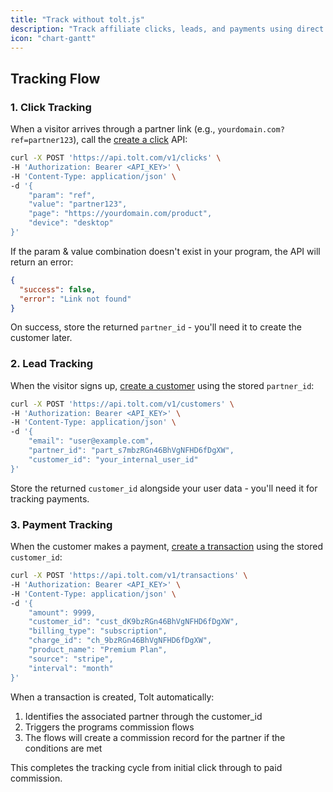 ```yaml
---
title: "Track without tolt.js"
description: "Track affiliate clicks, leads, and payments using direct API calls"
icon: "chart-gantt"
---
```


## Tracking Flow

### 1. Click Tracking

When a visitor arrives through a partner link (e.g., `yourdomain.com?ref=partner123`), call the [create a click](/clicks/create) API:

```bash
curl -X POST 'https://api.tolt.com/v1/clicks' \
-H 'Authorization: Bearer <API_KEY>' \
-H 'Content-Type: application/json' \
-d '{
    "param": "ref",
    "value": "partner123",
    "page": "https://yourdomain.com/product",
    "device": "desktop"
}'
```

If the param & value combination doesn't exist in your program, the API will return an error:

```json
{
  "success": false,
  "error": "Link not found"
}
```

On success, store the returned `partner_id` - you'll need it to create the customer later.

### 2. Lead Tracking

When the visitor signs up, [create a customer](/customers/create) using the stored `partner_id`:

```bash
curl -X POST 'https://api.tolt.com/v1/customers' \
-H 'Authorization: Bearer <API_KEY>' \
-H 'Content-Type: application/json' \
-d '{
    "email": "user@example.com",
    "partner_id": "part_s7mbzRGn46BhVgNFHD6fDgXW",
    "customer_id": "your_internal_user_id"
}'
```

Store the returned `customer_id` alongside your user data - you'll need it for tracking payments.

### 3. Payment Tracking

When the customer makes a payment, [create a transaction](/transactions/create) using the stored `customer_id`:

```bash
curl -X POST 'https://api.tolt.com/v1/transactions' \
-H 'Authorization: Bearer <API_KEY>' \
-H 'Content-Type: application/json' \
-d '{
    "amount": 9999,
    "customer_id": "cust_dK9bzRGn46BhVgNFHD6fDgXW",
    "billing_type": "subscription",
    "charge_id": "ch_9bzRGn46BhVgNFHD6fDgXW",
    "product_name": "Premium Plan",
    "source": "stripe",
    "interval": "month"
}'
```

When a transaction is created, Tolt automatically:

1. Identifies the associated partner through the customer_id
2. Triggers the programs commission flows
3. The flows will create a commission record for the partner if the conditions are met

This completes the tracking cycle from initial click through to paid commission.
